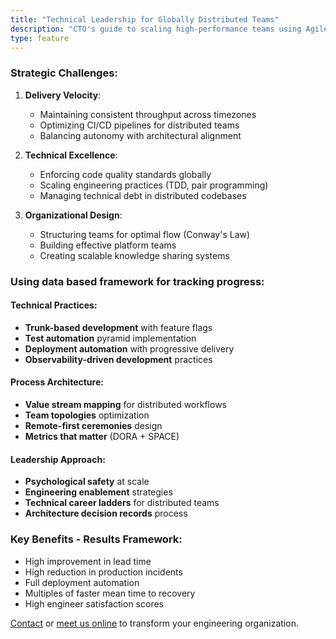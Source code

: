 ```yaml
---
title: "Technical Leadership for Globally Distributed Teams"
description: "CTO's guide to scaling high-performance teams using Agile and Accelerate principles"
type: feature
---
```



### Strategic Challenges:
1. **Delivery Velocity**:
   - Maintaining consistent throughput across timezones
   - Optimizing CI/CD pipelines for distributed teams
   - Balancing autonomy with architectural alignment

2. **Technical Excellence**:
   - Enforcing code quality standards globally
   - Scaling engineering practices (TDD, pair programming)
   - Managing technical debt in distributed codebases

3. **Organizational Design**:
   - Structuring teams for optimal flow (Conway's Law)
   - Building effective platform teams
   - Creating scalable knowledge sharing systems

### Using data based framework for tracking progress:

#### Technical Practices:
- **Trunk-based development** with feature flags
- **Test automation** pyramid implementation
- **Deployment automation** with progressive delivery
- **Observability-driven development** practices

#### Process Architecture:
- **Value stream mapping** for distributed workflows
- **Team topologies** optimization
- **Remote-first ceremonies** design
- **Metrics that matter** (DORA + SPACE)

#### Leadership Approach:
- **Psychological safety** at scale
- **Engineering enablement** strategies
- **Technical career ladders** for distributed teams
- **Architecture decision records** process

### Key Benefits - Results Framework:
- High improvement in lead time
- High reduction in production incidents
- Full deployment automation
- Multiples of faster mean time to recovery
- High engineer satisfaction scores

[Contact](/contact) or [meet us online](https://calendly.com/selim_cypherx_tech/30-min-meeting) to transform your engineering organization.

